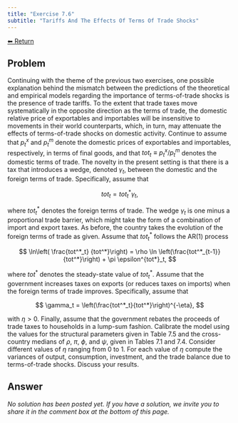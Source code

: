 ```yaml
---
title: "Exercise 7.6"
subtitle: "Tariffs And The Effects Of Terms Of Trade Shocks"
---
```

<a class="return-button" href="index.qmd">⬅ Return</a>

## Problem

Continuing with the theme of the previous two exercises, one possible explanation behind the mismatch between the predictions of the theoretical and empirical models regarding the importance of terms-of-trade shocks is the presence of trade tariffs. To the extent that trade taxes move systematically in the opposite direction as the terms of trade, the domestic relative price of exportables and importables will be insensitive to movements in their world counterparts, which, in turn, may attenuate the effects of terms-of-trade shocks on domestic activity. Continue to assume that $p^x_t$ and $p^m_t$ denote the domestic prices of exportables and importables, respectively, in terms of final goods, and that $tot_t\equiv p^x_t/p^m_t$ denotes the domestic terms of trade. The novelty in the present setting is that there is a tax that introduces a wedge, denoted $\gamma_t$, 
between the domestic and the foreign terms of trade. Specifically, assume that 

$$
tot_t = tot^*_t \gamma_t,
$$

where $tot^*_t$ denotes the foreign terms of trade. The wedge $\gamma_t$ is  one minus a proportional trade barrier, which might take the form of a combination of import and export taxes. As before, the country takes the evolution of the foreign terms of trade as given. Assume that $tot^*_t$  follows the AR(1) process

$$
\ln\left(
\frac{tot^*_t}
{tot^*}\right)
 = \rho \ln
\left(\frac{tot^*_{t-1}}
{tot^*}\right)
 + \pi \epsilon^{tot*}_t,
$$

where $tot^*$ denotes the steady-state value of $tot^*_t$. Assume that the government increases taxes on exports (or reduces taxes on imports) when the foreign terms of trade improves. Specifically, assume that 

$$
\gamma_t = \left(\frac{tot^*_t}{tot^*}\right)^{-\eta},
$$

with $\eta>0$. Finally, assume that the government rebates the proceeds of trade taxes to households in a lump-sum fashion. Calibrate the model using the values for the structural parameters given in Table 7.5 and the cross-country medians of $\rho$, $\pi$, $\phi$, and $\psi$, given in Tables 7.1 and 7.4. Consider different values of $\eta$ ranging from 0 to 1. For each value of $\eta$ compute the variances of output, consumption, investment, and the trade balance due to terms-of-trade shocks. Discuss your results.

## Answer

_No solution has been posted yet. If you have a solution, we invite you to share it in the comment box at the bottom of this page._